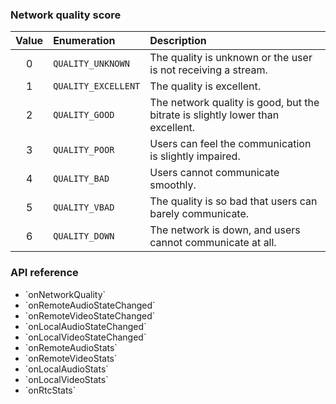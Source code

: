 
<PlatformWrapper platform="android">

### Network quality score

| Value | Enumeration | Description |
|:-----:|:------------|:------------|
| 0 | `QUALITY_UNKNOWN` | The quality is unknown or the user is not receiving a stream. |
| 1 | `QUALITY_EXCELLENT` | The quality is excellent. |
| 2 | `QUALITY_GOOD` | The network quality is good, but the bitrate is slightly lower than excellent. |
| 3 | `QUALITY_POOR` | Users can feel the communication is slightly impaired. |
| 4 | `QUALITY_BAD` | Users cannot communicate smoothly. |
| 5 | `QUALITY_VBAD` | The quality is so bad that users can barely communicate. |
| 6 | `QUALITY_DOWN` | The network is down, and users cannot communicate at all. |

 ### API reference

- <Link to="{{global.API_REF_ANDROID_ROOT}}/class_irtcengineeventhandler.html#callback_irtcengineeventhandler_onnetworkquality">`onNetworkQuality`</Link>

- <Link to="{{global.API_REF_ANDROID_ROOT}}/class_irtcengineeventhandler.html#callback_irtcengineeventhandler_onremoteaudiostatechanged">`onRemoteAudioStateChanged`</Link>

- <Link to="{{global.API_REF_ANDROID_ROOT}}/class_irtcengineeventhandler.html#callback_irtcengineeventhandler_onremotevideostatechanged">`onRemoteVideoStateChanged`</Link>

- <Link to="{{global.API_REF_ANDROID_ROOT}}/class_irtcengineeventhandler.html#callback_irtcengineeventhandler_onlocalaudiostatechanged">`onLocalAudioStateChanged`</Link>

- <Link to="{{global.API_REF_ANDROID_ROOT}}/class_irtcengineeventhandler.html#callback_irtcengineeventhandler_onlocalvideostatechanged">`onLocalVideoStateChanged`</Link>

- <Link to="{{global.API_REF_ANDROID_ROOT}}/class_irtcengineeventhandler.html#callback_irtcengineeventhandler_onremoteaudiostats">`onRemoteAudioStats`</Link>

- <Link to="{{global.API_REF_ANDROID_ROOT}}/class_irtcengineeventhandler.html#callback_irtcengineeventhandler_onremotevideostats">`onRemoteVideoStats`</Link>

- <Link to="{{global.API_REF_ANDROID_ROOT}}/class_irtcengineeventhandler.html#callback_irtcengineeventhandler_onlocalaudiostats">`onLocalAudioStats`</Link>

- <Link to="{{global.API_REF_ANDROID_ROOT}}/class_irtcengineeventhandler.html#callback_irtcengineeventhandler_onlocalvideostats">`onLocalVideoStats`</Link>

- <Link to="{{global.API_REF_ANDROID_ROOT}}/class_irtcengineeventhandler.html#callback_irtcengineeventhandler_onrtcstats">`onRtcStats`</Link>

</PlatformWrapper>